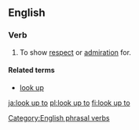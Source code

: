 ==English==

===Verb===
{{en-verb|looks up to|looking up to|looked up to|looked up to|inf=to [[look]] [[up]] [[to]]}}

# {{context|idiom|transitive}} To show [[respect]] or [[admiration]] for.

====Related terms====
*[[look up]]

[[Category:English phrasal verbs]]

[[ja:look up to]]
[[pl:look up to]]
[[fi:look up to]]